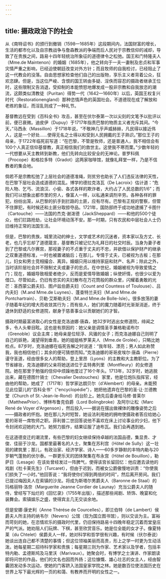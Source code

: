 ```yaml
---
---
---
```

title: 摄政政治下的社会
---




从《南特诏书》的颁行到撤销（1598—1685年）这段期间内，法国财富的增长，生活的都市化以及自宗教战争与詹森教派的争端而后人民对于宗教信仰的减却，导致了在贵族之间，路易十四年轻统治所象征的道德律令之松弛。国王和门特隆夫人（Mme.de Maintenon）的婚姻（1685年），他之转向于一夫一妻制及忠贞和军事灾情严重之影响，已经迫使朝廷改变对外方针；而且牧师的自我检讨，已经阻止了这一代教会的没落。自由思想家检查他们自己的出版物，享乐主义者背着公众，狂欢恣肆。但是，当这位严峻、含恨的国王转由多疑、淫佚而容忍的摄政者继承王位时，这些限制又告消退，受抑制的本能愤怒地爆发成一股非宗教和自我放恣的潮流，这颇类似清教徒（Puritan）得势一代（1642—1660年）以后，英国王权复兴时代（Restorationengland）那种恣情声色的英国社会。不道德现在成了解放和老练的象征，而淫乱则成了一种礼节。

基督教远在受到《百科全书》攻击，甚至在伏尔泰第一次以尖刻的文笔予以批评以前，便已衰微。迪皮伊（Dupuy）于1717年指责巴黎的物质主义者充斥其间。“今天，”马西永（Massillon）于1718年说，“不敬神几乎声威赫赫，凡民得以接近伟人，这是一个好处……使得无名之士得以和受到人民拥戴的王子熟识。”那位王子的母亲，于1722年临死前写道：“在巴黎，不管是牧师，还是普通人，我不相信会有100个人真正信仰基督教，真正相信我们的救世主。这使我不寒而栗。”少数年轻的一代想要从天主教转到新教，他们先转向比较安全的无神论。普罗科佩（Procope）和格拉多特（Gradot）这两家咖啡馆，就像礼拜堂一样，乃是不信教者的集会地。

倘若不是宗教松弛了上层社会的道德准绳，则贫穷也助长了人们违反法律的天性，在巴黎下层社会造成道德的混乱。博学的德拉克洛瓦（De Lacroix）估计道：“危险人物、乞丐、流浪汉、小偷、各式各样的欺诈者，大约占了人民总数的1/6”；而我们可以想象出都市里的穷人，像富人一样，以私通来调剂辛劳。各种各样的罪犯，纷纷出笼，从巴黎的扒手到拦路的土匪，应有尽有。巴黎有正规的警察，但管不住罪犯，有时候还和土匪分取掠夺品。1721年，国防部终于成功地逮捕了卡图什（Cartouche）——法国的杰克·谢泼德（JackSheppard）——和他的500个徒众，他们拦路抢劫，让社会环境动荡不安。那一时期，只有农民和中层社会人士仍旧维持正常的法国生活。

但是，巴黎的贵族，城里流动的绅士，文学或艺术的沉迷者，资本家以及方丈、长老，也几乎忘却了道德箴言，基督教只被记忆为礼拜日的社交时辰。当身为妻子者到了巴黎或凡尔赛宫，那视妻子的不贞重于丈夫的不忠，并欲借以保护财产的继承之双重道德标准，一时也被置诸脑后；在那儿，专情于丈夫，已被视为古板；在那儿，妇女和男士竞相撮合、离异。婚姻只用以维持家庭和财产、名声；除此之外，当时该阶层社会并不限制丈夫或妻子的忠贞。在中世纪，婚姻被视为导致爱情之门；现在，婚姻导致相爱者绝少，反而是爱情导致婚姻；纵使奸情，也很少以爱为借口。尽管如此，仍旧有忠实的夫妇散布在万花筒般的群众里，闪耀着勇敢的光芒：圣西蒙公爵夫妇、图卢兹伯爵夫妇（Count and Countess of Toulouse）、吕内夫妇（M.and Mme.de Luynes）、蓬查特兰夫妇（M.and Mme.de Pontchartrain）、贝勒·艾斯勒夫妇（M.and Mme.de Bolle-Isle）。很多放荡的妻子随着年纪的增大而收敛其行为；而有些人，她们的魔力随着时光渐渐消逝，终于退休到舒适的女修道院，献身于慈善事业以贡献她们的才智。

摄政时期最富进取心的女性是克洛迪娜·唐森，她32岁时逃出女修道院，绯闻之多，令人头晕目眩。这也是有原因的：她父亲是调情圣手兼格勒诺布尔（Grenoble）议会主席；她母亲是位轻浮、风骚的女子；而克洛迪娜自己则明了自己的妖艳，渴望得到垂青。她的姐姐格罗莱夫人（Mme.de Grolée），只略比她检点。87岁时，克洛迪娜在临死告解之时说道：“我年轻、漂亮；男人如此称赞我，我也相信他们；其余的便可猜想而知。”克洛迪娜的哥哥皮埃尔·唐森（Pierre）谨守圣道，经由很多女人的帮助，登上里昂（Lyons）的主教和大主教职位。为了节省嫁妆，克洛迪娜的父亲将她送进位于孟特弗列里（Montfleury）的女修道院。她在那里于勉强的信仰中烦躁地度过了16个年头。1713年，32岁时，她逃脱出来，藏在德图什骑士（Chevalier Destouches）家里，他是位炮队指挥官，经由他的帮助，她成了（1717年）哲学家达朗贝尔（d'Alembert）的母亲。未能预见此位婴儿的“百科全书”（“encyclopédie”），她把他遗弃在巴黎的圣·让·兰德教堂（Church of St.-Jean-le-Rond）的台阶上。她先后委身给马修·普莱尔（MatthewPrior）、博林布鲁克伯爵（Lord Bolingbroke）及阿尔让松（Marc René de Voyer d'Argenson），然后投入——据说在摆出做裸体的雕像姿势之后——摄政者的怀抱。她在那儿为时短暂，她设法利用她的拥吻使摄政者答应给她心爱的哥哥一席牧师之职。菲利普二世回答说他不喜欢在床上讨论事业的少妇，他下令封闭欢迎她的大门。她努力振作，结果征服了迪布瓦。我们会再遇到她。

在这道德变迁的潮流里，有些巴黎的妇女继续保持卓越的法国品德，集显贵、才俊、佳丽于沙龙。国都里最著名的人士，聚集在苏利宫（Hötel de Sully）这一壮观的建筑里；那儿，有政治家、经济学家、诗人——60多岁静默的丰特内勒与20岁朝气蓬勃的伏尔泰。一群更乐天的团体聚集在布永宫（Hötel de Bouillon），勒萨日（Lesage）在该处曾经发过一阵脾气，使得该宫长留回忆：他应邀去读他的戏剧《杜卡莱先生》（Turcaret），但由于迟到，而被女公爵傲慢地训责：“你使我们损失了一小时。”他回答说：“我将使你们得到两倍的时间”，然后离开房间。我们已提过梅因夫人在索镇的沙龙。将成为斯塔尔男爵夫人（Baronne de Staal）的玛格丽特·洛奈（Marguerite Jeanne Cordier de Launay）充当公爵夫人的随侍，曾经写下灿烂的《回忆录》（1755年出版），描述那些闹剧、矫饰、晚宴和化装舞会。索镇娱乐之盛，使得宾主几无交谈余地。

但是安娜·康史利（Anne Thérése de Courcelles），即兰伯特（de Lambert）侯爵夫人所主持的纳韦尔（Nevers）公馆（现为国立图书馆），则以交谈为主。富裕而苛刻的她，在恣情欢乐的摄政时代里，仍旧保持路易十四晚年稳定沉着而堂皇庄严的气派。她劝阻人们玩牌、下棋，甚至欣赏音乐。她是位全能的女才子。像夏特莱（du Chtelet）侯爵夫人一样，她对科学和哲学很有兴趣，有时候（伏尔泰说）她谈出连自己都不清楚的事情；但这位领袖美丽而高贵，形上之学一时更为生动活泼。她每星期二招待科学家和贵族；每星期三则为作家、艺术家以及学者，包括丰特内勒、孟德斯鸠及马里沃（Marivaux）。她聚会时，有博学之士演讲、作家朗读即将问世的作品，他们的文名也因而外扬；这位慷慨、雄心壮志的女主人，经由智囊团发动多次运动，使她的门客跻入法国皇家学院之林。她是数百位使法国历史在世界上写下最光辉的一页的和蔼、有教养而开明的女性之一。